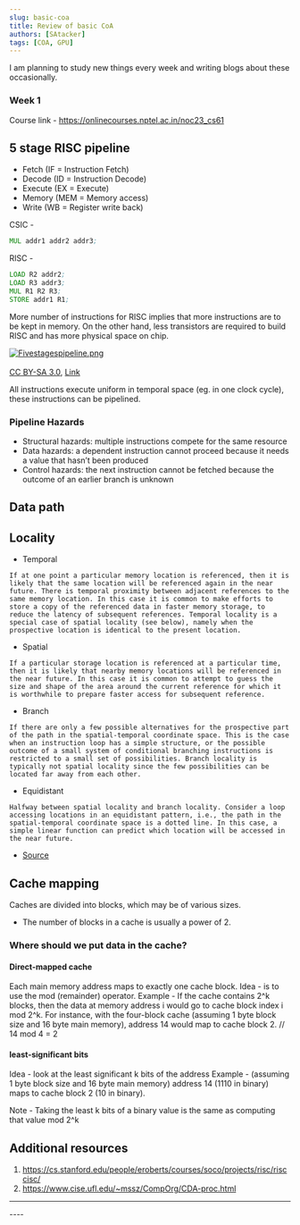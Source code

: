 ```yaml
---
slug: basic-coa
title: Review of basic CoA
authors: [SAtacker]
tags: [COA, GPU]
---
```


I am planning to study new things every week and writing blogs about these occasionally.

### Week 1

Course link - https://onlinecourses.nptel.ac.in/noc23_cs61

## 5 stage RISC pipeline

- Fetch (IF = Instruction Fetch)
- Decode (ID = Instruction Decode)
- Execute (EX = Execute)
- Memory (MEM = Memory access)
- Write (WB = Register write back)

<!--truncate-->

CSIC - 

```asm
MUL addr1 addr2 addr3;
```

RISC - 

```asm
LOAD R2 addr2; 
LOAD R3 addr3; 
MUL R1 R2 R3; 
STORE addr1 R1;
```

More number of instructions for RISC implies that more instructions are to be kept in memory. On the other hand, less transistors are required
to build RISC and has more physical space on chip.

<p>
<a href="https://commons.wikimedia.org/wiki/File:Fivestagespipeline.png#/media/File:Fivestagespipeline.png">
	<img src="https://upload.wikimedia.org/wikipedia/commons/2/21/Fivestagespipeline.png" alt="Fivestagespipeline.png"> 
	</img>
</a>
<br></br>
<a href="http://creativecommons.org/licenses/by-sa/3.0/" title="Creative Commons Attribution-Share Alike 3.0">CC BY-SA 3.0</a>,
<a href="https://commons.wikimedia.org/w/index.php?curid=140179">Link</a>
</p>

All instructions execute uniform in temporal space (eg. in one clock cycle), these instructions can be pipelined.


### Pipeline Hazards

- Structural hazards: multiple instructions compete for the same resource
- Data hazards: a dependent instruction cannot proceed because it needs a value that hasn’t been produced
- Control hazards: the next instruction cannot be fetched because the outcome of an earlier branch is unknown

## Data path

## Locality

- Temporal

```
If at one point a particular memory location is referenced, then it is likely that the same location will be referenced again in the near future. There is temporal proximity between adjacent references to the same memory location. In this case it is common to make efforts to store a copy of the referenced data in faster memory storage, to reduce the latency of subsequent references. Temporal locality is a special case of spatial locality (see below), namely when the prospective location is identical to the present location.
```

- Spatial

```
If a particular storage location is referenced at a particular time, then it is likely that nearby memory locations will be referenced in the near future. In this case it is common to attempt to guess the size and shape of the area around the current reference for which it is worthwhile to prepare faster access for subsequent reference.
```

- Branch

```
If there are only a few possible alternatives for the prospective part of the path in the spatial-temporal coordinate space. This is the case when an instruction loop has a simple structure, or the possible outcome of a small system of conditional branching instructions is restricted to a small set of possibilities. Branch locality is typically not spatial locality since the few possibilities can be located far away from each other.
```

- Equidistant

```
Halfway between spatial locality and branch locality. Consider a loop accessing locations in an equidistant pattern, i.e., the path in the spatial-temporal coordinate space is a dotted line. In this case, a simple linear function can predict which location will be accessed in the near future.
```

- [Source](https://en.wikipedia.org/wiki/Locality_of_reference)

## Cache mapping

Caches are divided into blocks, which may be of various sizes.
- The number of blocks in a cache is usually a power of 2.

### Where should we put data in the cache?

#### Direct-mapped cache

Each main memory address maps to exactly one cache block.
Idea - is to use the mod (remainder) operator.
Example - If the cache contains 2^k blocks, then the data at memory address i would go to cache block index i mod 2^k.
For instance, with the four-block cache (assuming 1 byte block size and 16 byte main memory), address 14 would map to cache block 2. // 14 mod 4 = 2

#### least-significant bits

Idea - look at the least significant k bits of the address
Example - (assuming 1 byte block size and 16 byte main memory) address 14 (1110 in binary) maps to cache block 2 (10 in binary).

Note - Taking the least k bits of a binary value is the same as computing that value mod 2^k

## Additional resources
1. https://cs.stanford.edu/people/eroberts/courses/soco/projects/risc/risccisc/
2. https://www.cise.ufl.edu/~mssz/CompOrg/CDA-proc.html



----
<Comments />
----
